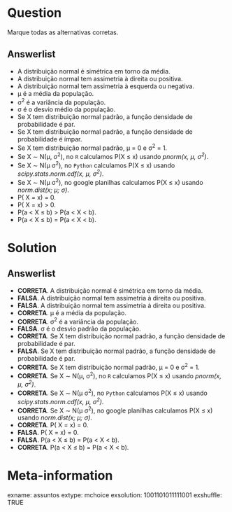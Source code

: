 Question
========
Marque todas as alternativas corretas.
  
Answerlist
----------
* A distribuição normal é simétrica em torno da média.
* A distribuição normal tem assimetria à direita ou positiva.
* A distribuição normal tem assimetria à esquerda ou negativa.
* &mu; é a média da população.
* &sigma;^2^ é a variância da população.
* &sigma; é o desvio médio da população.
* Se X tem distribuição normal padrão, a função densidade de probabilidade é par.
* Se X tem distribuição normal padrão, a função densidade de probabilidade é ímpar.
* Se X tem distribuição normal padrão, &mu; = 0 e &sigma;^2^ = 1.
* Se X &sim; N(&mu;, &sigma;^2^), no `R` calculamos P(X &le; x) usando _pnorm(x, &mu;, &sigma;^2^)_.
* Se X &sim; N(&mu; &sigma;^2^), no `Python` calculamos P(X &le; x) usando _scipy.stats.norm.cdf(x, &mu;, &sigma;^2^)_.
* Se X &sim; N(&mu; &sigma;^2^), no google planilhas calculamos P(X &le; x) usando _norm.dist(x; &mu;; &sigma;)_.
* P( X = x) = 0.
* P( X = x) > 0.
* P(a < X &le; b) > P(a < X < b).
* P(a < X &le; b) = P(a < X < b).


Solution
========
Answerlist
----------
* **CORRETA**. A distribuição normal é simétrica em torno da média.
* **FALSA**. A distribuição normal tem assimetria à direita ou positiva.
* **FALSA**. A distribuição normal tem assimetria à direita ou positiva.
* **CORRETA**. &mu; é a média da população.
* **CORRETA**. &sigma;^2^ é a variância da população.
* **FALSA**. &sigma; é o desvio padrão da população.
* **CORRETA**. Se X tem distribuição normal padrão, a função densidade de probabilidade é par.
* **FALSA**. Se X tem distribuição normal padrão, a função densidade de probabilidade é par.
* **CORRETA**. Se X tem distribuição normal padrão, &mu; = 0 e &sigma;^2^ = 1.
* **CORRETA**. Se X &sim; N(&mu;, &sigma;^2^), no `R` calculamos P(X &le; x) usando _pnorm(x, &mu;, &sigma;^2^)_.
* **CORRETA**. Se X &sim; N(&mu; &sigma;^2^), no `Python` calculamos P(X &le; x) usando _scipy.stats.norm.cdf(x, &mu;, &sigma;^2^)_.
* **CORRETA**. Se X &sim; N(&mu; &sigma;^2^), no google planilhas calculamos P(X &le; x) usando _norm.dist(x; &mu;; &sigma;)_.
* **CORRETA**. P( X = x) = 0.
* **FALSA**. P( X = x) = 0.
* **FALSA**. P(a < X &le; b) = P(a < X < b).
* **CORRETA**. P(a < X &le; b) = P(a < X < b).

Meta-information
================
exname: assuntos
extype: mchoice
exsolution: 1001101011111001
exshuffle: TRUE